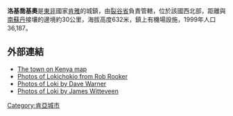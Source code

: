 {{Infobox settlement
|official_name      = 洛基喬基奧
|image_flag         = 
|flag_size          = 
|image_skyline      = 
|imagesize          = 
|image_caption      = 
|pushpin_map        = Kenya
|mapsize            = 200px
|map_caption        = 
| latd = 4 | latm = 12 |latNS = N
| longd = 34 | longm = 21 | longEW = E
|coordinates_display = inline,title
|coordinates_region = KE
|subdivision_type   = 國家
|subdivision_type1  = 省
|subdivision_name   = {{flag|Kenya}}
|subdivision_name1  = [[裂谷省|裂谷省]]
|established_title  = 
|established_date   = 
|population_as_of   = 
|population_urban   = 
|population_metro   = 
|population_note    = 
|population_total   = 
|population_density_km2 =
|timezone           = [[東非時間|東非時間]]
|utc_offset         = +3
|elevation_ft       = 
|footnotes          = 
}}

'''洛基喬基奧'''是[[東非|東非]]國家[[肯雅|肯雅]]的城鎮，由[[裂谷省|裂谷省]]負責管轄，位於該國西北部，距離與[[南蘇丹|南蘇丹]]接壤的邊境約30公里，海拔高度632米，鎮上有機場設施，1999年人口36,187。

==外部連結==
* [https://web.archive.org/web/20060720132438/http://bergen.katolsk.no/kenyaweb/kenya.jpg The town on Kenya map]
* [https://web.archive.org/web/20120717033059/http://www.robrooker.com/newphoto/index.php?gallery=.%2FLoki1 Photos of Lokichokio from Rob Rooker]
* [https://web.archive.org/web/20050406020411/http://vader.mindtel.com/users/davew/images-00/1a/lokichoggio/ Photos of Loki by Dave Warner]
* [https://web.archive.org/web/20070930022534/http://www.jimwitt.ca/gallery2/main.php/ Photos of Loki by James Witteveen]

{{Kenya-stub}}

[[Category:肯亞城市|Category:肯亞城市]]